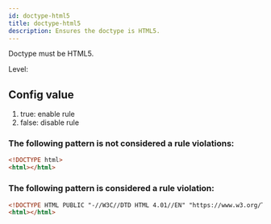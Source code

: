```yaml
---
id: doctype-html5
title: doctype-html5
description: Ensures the doctype is HTML5.
---
```



Doctype must be HTML5.

Level: <Badge text="Warning" variant="caution" />

## Config value

1. true: enable rule
2. false: disable rule

### The following pattern is **not** considered a rule violations:

```html
<!DOCTYPE html>
<html></html>
```

### The following pattern is considered a rule violation:

```html
<!DOCTYPE HTML PUBLIC "-//W3C//DTD HTML 4.01//EN" "https://www.w3.org/TR/html4/strict.dtd">
<html></html>
```
